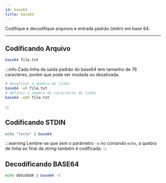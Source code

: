 ```yaml
---
id: base64
title: base64
---
```


Codifique e decodifique arquivos e entrada padrão (stdin) em base 64.

---

## Codificando Arquivo

```bash
base64 file.txt
```

:::info
Cada linha da saída padrão do base64 tem tamanho de 76 caracteres, porém que pode ser mudada ou desativada.

```bash
# desativar a quebra de linha
base64 -w0 file.txt
# definir o número de caracteres da linha
base64 -w80 file.txt
```

:::

## Codificando STDIN

```bash
echo "teste" | base64
```

:::warning
Lembre-se que sem o parâmetro `-n` no comando `echo`, a quebra de linha ao final
da *string* também é codificada.
:::

## Decodificando BASE64

```bash
echo dGVzdGUK | base64 -d
```
